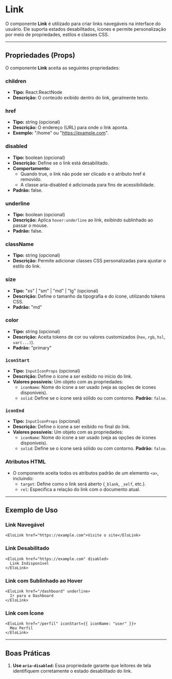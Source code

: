 
# Link

O componente **Link** é utilizado para criar links navegáveis na interface do usuário. Ele suporta estados desabilitados, ícones e permite personalização por meio de propriedades, estilos e classes CSS.

----------

## Propriedades (Props)

O componente **Link** aceita as seguintes propriedades:

### children

- **Tipo:** React.ReactNode  
- **Descrição:** O conteúdo exibido dentro do link, geralmente texto.

### href

- **Tipo:** string (opcional)  
- **Descrição:** O endereço (URL) para onde o link aponta.  
- **Exemplo:** "/home" ou "https://example.com".

### disabled

- **Tipo:** boolean (opcional)  
- **Descrição:** Define se o link está desabilitado.  
- **Comportamento:**  
    - Quando true, o link não pode ser clicado e o atributo href é removido.  
    - A classe aria-disabled é adicionada para fins de acessibilidade.  
- **Padrão:** false.

### underline

- **Tipo:** boolean (opcional)  
- **Descrição:** Aplica `hover:underline` ao link, exibindo sublinhado ao passar o mouse.  
- **Padrão:** false.

### className

- **Tipo:** string (opcional)  
- **Descrição:** Permite adicionar classes CSS personalizadas para ajustar o estilo do link.

### size

- **Tipo:** "xs" | "sm" | "md" | "lg" (opcional)  
- **Descrição:** Define o tamanho da tipografia e do ícone, utilizando tokens CSS.  
- **Padrão:** "md"

### color

- **Tipo:** string (opcional)  
- **Descrição:** Aceita tokens de cor ou valores customizados (`hex`, `rgb`, `hsl`, `var(...)`).  
- **Padrão:** "primary"

### `iconStart`

-   **Tipo:** `InputIconProps` (opcional)
-   **Descrição:** Define o ícone a ser exibido no início do link.
-   **Valores possíveis:** Um objeto com as propriedades:
    - `iconName`: Nome do ícone a ser usado (veja as opções de ícones disponíveis).
    - `solid`: Define se o ícone será sólido ou com contorno. **Padrão:** `false`.

### `iconEnd`

-   **Tipo:** `InputIconProps` (opcional)
-   **Descrição:** Define o ícone a ser exibido no final do link.
-   **Valores possíveis:** Um objeto com as propriedades:
    - `iconName`: Nome do ícone a ser usado (veja as opções de ícones disponíveis).
    - `solid`: Define se o ícone será sólido ou com contorno. **Padrão:** `false`.

### Atributos HTML

- O componente aceita todos os atributos padrão de um elemento `<a>`, incluindo:  
    - `target`: Define como o link será aberto (`_blank`, `_self`, etc.).  
    - `rel`: Especifica a relação do link com o documento atual.

----------

## Exemplo de Uso

### Link Navegável

```tsx
<EloLink href="https://example.com">Visite o site</EloLink>
```

### Link Desabilitado

```tsx
<EloLink href="https://example.com" disabled>
  Link Indisponível
</EloLink>
```

### Link com Sublinhado ao Hover

```tsx
<EloLink href="/dashboard" underline>
  Ir para o Dashboard
</EloLink>
```

### Link com Ícone

```tsx
<EloLink href="/perfil" iconStart={{ iconName: "user" }}>
  Meu Perfil
</EloLink>
```

----------

## Boas Práticas

1. **Use `aria-disabled`:** Essa propriedade garante que leitores de tela identifiquem corretamente o estado desabilitado do link.  
